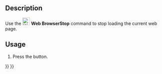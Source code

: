 <languages/>

{{Docnav
|[[Web_BrowserRefresh|BrowserRefresh]]
|[[Web_BrowserZoomIn|BrowserZoomIn]]
|[[Web_Workbench|Web]]
|IconL=Web_BrowserRefresh.svg
|IconR=Web_BrowserZoomIn.svg
|IconC=Workbench_Web.svg
}}

{{GuiCommand
|Name=Web BrowserStop
|MenuLocation=
|Workbenches=[[Web_Workbench|Web]], [[Start_Workbench|Start]]
|SeeAlso=
}}

==Description==

Use the [[Image:Web_BrowserStop.svg|24px]] '''Web BrowserStop''' command to stop loading the current web page.

==Usage==

# Press the {{Button|[[Image:Web_BrowserStop.svg|16px]] [[Web_BrowserStop|Stop loading]]}} button.


{{Docnav
|[[Web_BrowserRefresh|BrowserRefresh]]
|[[Web_BrowserZoomIn|BrowserZoomIn]]
|[[Web_Workbench|Web]]
|IconL=Web_BrowserRefresh.svg
|IconR=Web_BrowserZoomIn.svg
|IconC=Workbench_Web.svg
}}

{{Web Tools navi{{#translation:}}}}
{{Userdocnavi{{#translation:}}}}